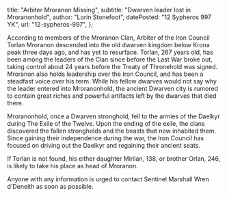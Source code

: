   title: "Arbiter Mroranon Missing",
  subtitle: "Dwarven leader lost in Mroranonhold",
  author: "Lorin Stonefoot",
  datePosted: "12 Sypheros 997 YK",
  url: "12-sypheros-997",
};

According to members of the Mroranon Clan, Arbiter of the Iron Council Torlan Mroranon descended into the old dwarven kingdom below Krona peak three days ago, and has yet to resurface.
Torlan, 267 years old, has been among the leaders of the Clan since before the Last War broke out, taking control about 24 years before the Treaty of Thronehold was signed.
Mroranon also holds leadership over the Iron Council, and has been a steadfast voice over his term.
While his fellow dwarves would not say why the leader entered into Mroranonhold, the ancient Dwarven city is rumored to contain great riches and powerful artifacts left by the dwarves that died there.

Mroranonhold, once a Dwarven stronghold, fell to the armies of the Daelkyr during The Exile of the Twelve.
Upon the ending of the exile, the clans discovered the fallen strongholds and the beasts that now inhabited them.
Since gaining their independence during the war, the Iron Council has focused on driving out the Daelkyr and regaining their ancient seats.

If Torlan is not found, his either daughter Mirilan, 138, or brother Orlan, 246, is likely to take his place as head of Mroranon.

Anyone with any information is urged to contact Sentinel Marshall Wren d'Deneith as soon as possible.
